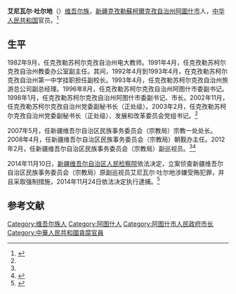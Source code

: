 '''艾尼瓦尔·吐尔地'''（{{bd|1963年|4月||}}）[[维吾尔族|维吾尔族]]，[[新疆|新疆]][[克孜勒蘇柯爾克孜自治州|克孜勒蘇柯爾克孜自治州]][[阿圖什市|阿圖什市]]人，[[中华人民共和国|中华人民共和国]]官员。<ref name=gmw>{{Cite web |url=http://difang.gmw.cn/newspaper/2014-11/29/content_102373112.htm |title=艾尼瓦尔·吐尔地涉受贿被逮捕，光明网，2014-11-29 |access-date=2015-03-30 |archive-date=2015-04-02 |archive-url=https://web.archive.org/web/20150402213701/http://difang.gmw.cn/newspaper/2014-11/29/content_102373112.htm |dead-url=no }}</ref>

==生平==
1982年9月，任克孜勒苏柯尔克孜自治州电大教师。1991年4月，任克孜勒苏柯尔克孜自治州教委办公室副主任。其间，1992年4月到1993年4月，在克孜勒苏柯尔克孜自治州第一中学挂职担任副校长。1993年4月，任克孜勒苏柯尔克孜自治州旅游总公司副总经理。1996年8月，任克孜勒苏柯尔克孜自治州阿图什市委副书记。1998年1月，任克孜勒苏柯尔克孜自治州阿图什市委副书记、市长。2002年11月，任克孜勒苏柯尔克孜自治州党委副秘书长（正处级）。2003年2月，任克孜勒苏柯尔克孜自治州党委副秘书长（正处级）、发展和改革委员会党组书记。<ref name=gmw/>

2007年5月，任新疆维吾尔自治区民族事务委员会（宗教局）宗教一处处长。2008年4月，任新疆维吾尔自治区民族事务委员会（宗教局）朝觐办主任。2012年2月，任新疆维吾尔自治区民族事务委员会（宗教局）副巡视员。<ref name=gmw/><ref>{{Cite web |url=http://xj.wenweipo.com/?action-viewnews-itemid-442 |title=新疆民委原副巡視員艾尼瓦爾·吐爾地被捕，文汇网，2014-11-28 |access-date=2015-03-30 |archive-date=2015-04-02 |archive-url=https://web.archive.org/web/20150402095003/http://xj.wenweipo.com/?action-viewnews-itemid-442 |dead-url=no }}</ref>

2014年11月10日，[[新疆维吾尔自治区人民检察院|新疆维吾尔自治区人民检察院]]依法决定，立案侦查新疆维吾尔自治区民族事务委员会（宗教局）原副巡视员艾尼瓦尔·吐尔地涉嫌受贿犯罪，并且采取强制措施，2014年11月24日依法决定执行逮捕。<ref>{{Cite web |url=http://gb.cri.cn/42071/2014/11/28/6351s4784081.htm |title=新疆自治区检察院依法对艾尼瓦尔·吐尔地决定逮捕，国际在线，2014-11-28 |access-date=2015-03-30 |archive-date=2016-03-04 |archive-url=https://web.archive.org/web/20160304113836/http://gb.cri.cn/42071/2014/11/28/6351s4784081.htm |dead-url=no }}</ref>

==参考文献==
{{reflist}}

[[Category:维吾尔族人|Category:维吾尔族人]]
[[Category:阿图什人|Category:阿图什人]]
[[Category:阿图什市人民政府市长|Category:阿图什市人民政府市长]]
[[Category:中華人民共和國貪腐官員|Category:中華人民共和國貪腐官員]]